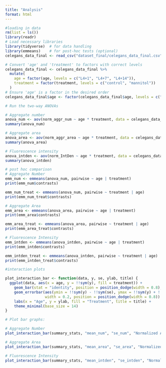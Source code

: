 ```yaml
---
title: "Analysis"
format: html
---
```


```r
#loading in data
rm(list = ls())
library(readr)
# Load necessary libraries
library(tidyverse)  # for data handling
library(emmeans)    # for post-hoc tests (optional)
celegans_data_final <- read_csv("dataset_final/celegans_data_final.csv")

# Convert 'age' and 'treatment' to factors with correct levels
celegans_data_final <- celegans_data_final %>%
  mutate(
    age = factor(age, levels = c("L4+1", "L4+7", "L4+14")),
    treatment = factor(treatment, levels = c("control", "mannitol"))
  )
# Ensure 'age' is a factor in the desired order
celegans_data_final$age <- factor(celegans_data_final$age, levels = c("L4+1", "L4+7", "L4+14"))
```

```r
# Run the two-way ANOVAs

# Aggregate number
anova_num <- aov(norm_aggr_num ~ age * treatment, data = celegans_data_final)
summary(anova_num)

# Aggregate area
anova_area <- aov(norm_aggr_area ~ age * treatment, data = celegans_data_final)
summary(anova_area)

# Fluorescence intensity
anova_intden <- aov(norm_IntDen ~ age * treatment, data = celegans_data_final)
summary(anova_intden)

```

```r
# post hoc comparison 
# Aggregate Number
emm_num <- emmeans(anova_num, pairwise ~ age | treatment)
print(emm_num$contrasts)

emm_num_treat <- emmeans(anova_num, pairwise ~ treatment | age)
print(emm_num_treat$contrasts)

# Aggregate Area
emm_area <- emmeans(anova_area, pairwise ~ age | treatment)
print(emm_area$contrasts)

emm_area_treat <- emmeans(anova_area, pairwise ~ treatment | age)
print(emm_area_treat$contrasts)

# Fluorescence Intensity
emm_intden <- emmeans(anova_intden, pairwise ~ age | treatment)
print(emm_intden$contrasts)

emm_intden_treat <- emmeans(anova_intden, pairwise ~ treatment | age)
print(emm_intden_treat$contrasts)
```

```r
#interaction plots 

plot_interaction_bar <- function(data, y, se, ylab, title) {
  ggplot(data, aes(x = age, y = !!sym(y), fill = treatment)) +
    geom_bar(stat = "identity", position = position_dodge(width = 0.8), color = "black") +
    geom_errorbar(aes(ymin = !!sym(y) - !!sym(se), ymax = !!sym(y) + !!sym(se)),
                  width = 0.2, position = position_dodge(width = 0.8)) +
    labs(x = "Age", y = ylab, fill = "Treatment", title = title) +
    theme_minimal(base_size = 14)
}

# Plot bar graphs:

# Aggregate Number
plot_interaction_bar(summary_stats, "mean_num", "se_num", "Normalized Aggregate Number", "Aggregate Number by Age and Treatment")

# Aggregate Area
plot_interaction_bar(summary_stats, "mean_area", "se_area", "Normalized Aggregate Area", "Aggregate Area by Age and Treatment")

# Fluorescence Intensity
plot_interaction_bar(summary_stats, "mean_intden", "se_intden", "Normalized Fluorescence Intensity", "Fluorescence Intensity by Age and Treatment")

```

